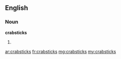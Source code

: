==English==

===Noun===
'''crabsticks'''

# {{plural of|crabstick}}

[[ar:crabsticks]]
[[fr:crabsticks]]
[[mg:crabsticks]]
[[my:crabsticks]]